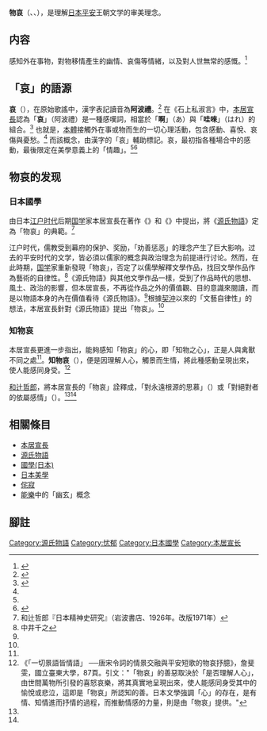 '''物哀'''（{{jpn|j=物の哀れ|hg=もののあわれ|rm=Mono no aware}}、{{lang|ja|もののあはれ}}、{{lang|ja|物の哀れ}}），是理解[[日本|日本]][[平安时代|平安]]王朝文学的审美理念。

== 内容 ==
感知外在事物，對物移情產生的幽情、哀傷等情緒，以及對人世無常的感慨。<ref>{{Cite web|title=Seven words that can help us to be a little calmer|url=https://www.bbc.com/culture/article/20190124-seven-words-that-can-help-us-to-be-a-little-calmer|access-date=2022-05-01|last=Macdonald|first=Fiona|work=www.bbc.com|language=en}}</ref>

== 「哀」的語源 ==
'''哀'''（{{jpn|hg=あわれ|rm=aware}}），在原始歌謠中，漢字表記讀音為'''阿波禮'''。<ref name=":2">{{Cite book|title=「一切景語皆情語」 ──唐宋令詞的情景交融與平安短歌的物哀抒臆|first=|publisher=國立臺東大學|pages=85|last=詹斐雯}}</ref> 在《石上私淑言》中，[[本居宣長|本居宣長]]認為「'''哀'''」（阿波禮）是一種感嘆詞，相當於「'''啊'''」（あ）與「'''哇唻'''」（はれ）的組合。<ref name=":3">{{Cite book|title=幽玄‧物哀‧寂|last=大西克禮|publisher=上海譯文|others=王向遠翻譯}}</ref> 也就是，[[本體|本體]]接觸外在事或物而生的一切心理活動，包含感動、喜悅、哀傷與憂愁。<ref name=":2" /> 而該概念，由漢字的「哀」輔助標記。哀，最初指各種場合中的感動，最後限定在美學意義上的「情趣」。<ref name=":2" /><ref>{{Cite book|title=日本文學評論史|last=久松潛一|publisher=至文堂|year=1936|location=東京|quote=初めはすべての場合の感動であったのが、後には美の意識が自覚されるにつれて『あわれ』の意義も限定されしみぐとした情趣をさすやうになった。}}</ref>

==物哀的发现==

=== 日本國學 ===
由日本[[江户时代|江户时代]]后期[[國學_(日本)|国学]]家本居宣長在著作《{{Link-jp|紫文要领|紫文要領}}》和《{{Link-jp|源氏物语玉小櫛|源氏物語玉の小櫛}}》中提出，將《[[源氏物語|源氏物語]]》定為「物哀」的典範。<ref name=":0">和辻哲郎『日本精神史研究』（岩波書店、1926年。改版1971年）</ref>

江户时代，儒教受到幕府的保护、奖励，「劝善惩恶」的理念产生了巨大影响。过去的平安时代的文学，皆必須以儒家的概念與政治理念为前提进行讨论。然而，在此時期，[[日本国学|国学]]家重新發現「物哀」，否定了以儒學解釋文學作品，找回文學作品作為藝術的自律性。<ref name=":1">中井千之{{lang|ja|『「もののあはれをしる」と浪漫的憧憬』（上智大学ドイツ文学会、1989年12月）}}</ref>《源氏物語》與其他文學作品一樣，受到了作品時代的思想、風土、政治的影響，但本居宣長，不再從作品之外的價值觀、目的意識來閱讀，而是以物語本身的內在價值看待《源氏物語》。<ref name=":1" />根據[[契冲|契沖]]以來的「文藝自律性」的想法，本居宣長針對《源氏物語》提出「物哀」。<ref name=":1" />

=== 知物哀 ===
{{Quote|text=世上萬事萬物，形形色色，不論是目之所及，抑或耳之所聞，抑或身之所觸，都收納於心，加以體味，加以理解，這就是感知『事之心』、 感知『物之心』。|sign=本居宣長；王向遠譯|source=《日本物哀》}}

本居宣長更進一步指出，能夠感知「物哀」的心，即「知物之心」，正是人與禽獸不同之處<ref name=":3" />。'''知物哀'''（{{lang|ja|もののあはれをしる}}），便是因理解人心，觸景而生情，將此種感動呈現出來，使人能感同身受。<ref>《「一切景語皆情語」 ──唐宋令詞的情景交融與平安短歌的物哀抒臆》，詹斐雯，國立臺東大學，87頁。引文："「物哀」的善惡取決於「是否理解人心」，由世間萬物所引發的喜怒哀樂，將其真實地呈現出來，使人能感同身受其中的愉悅或悲泣，這即是「物哀」所認知的善。日本文學強調「心」的存在，是有情、知情進而抒情的過程，而推動情感的力量，則是由「物哀」提供。"</ref> 

[[和辻哲郎|和辻哲郎]]，將本居宣長的「物哀」詮釋成，「對永遠根源的思慕」（{{lang|ja|永遠の根源的な思慕}}）或「對絕對者的依屬感情」（{{lang|ja|絶対者への依属の感情}}）。<ref name=":0" /><ref name=":1" />

==相關條目==
*[[本居宣長|本居宣長]]
*[[源氏物語|源氏物語]]
*[[國學_(日本)|國學(日本)]]
*[[日本美學|日本美學]]
*[[侘寂|侘寂]]
*[[能樂|能樂]]中的「幽玄」概念

== 腳註 ==
<references />{{Emotion-footer}}

[[Category:源氏物語|Category:源氏物語]]
[[Category:忧郁|Category:忧郁]]
[[Category:日本國學|Category:日本國學]]
[[Category:本居宣长|Category:本居宣长]]